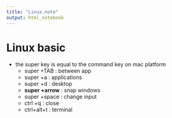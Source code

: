 ```yaml
---
title: "Linux.note"
output: html_notebook
---
```


# Linux basic
* the super key is equal to the command key on mac platform
    * super +TAB   : between app
    * super +a     : applications
    * super +d     : desktop
    * **super +arrow** : snap windows
    * super +space : change input
    * ctrl  +q     : close
    * ctrl+alt+t   : terminal 
    